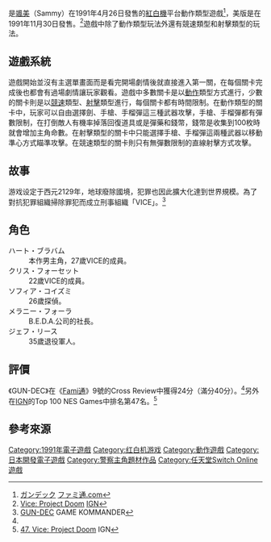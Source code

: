{{NoteTA
| G1 = Games
}}
{{Infobox VG
| title = GUN-DEC
| japanese = ガンデック
| english = Vice: Project Doom
| image = GUN-DEC.jpg
| caption = 日版遊戲封面圖
| common = 火炮、迪克火槍
| genre = [[動作遊戲|動作]]、[[競速遊戲|競速]]、[[射擊遊戲|射擊]]
| platforms = [[紅白機|紅白機]]
| developer = Aicom
| publisher = [[颯美|颯美]]
| distributor =
| director =
| producer =
| designer =
| writer =
| programmer =
| composer =
| artist =
| series =
| engine =
| modes = [[單人電子遊戲|單人]]
| released = '''紅白機'''{{vgrelease|JP|1991年4月26日|NA|1991年11月30日}}<u>Nintendo Switch Online</u><br />{{vgrelease new|JP|2020年7月15日}}
}}

{{Vgname|GUN-DEC|ja=ガンデック|en=Vice: Project Doom|diff=yes}}是[[颯美|颯美]]（Sammy）在1991年4月26日發售的[[紅白機|紅白機]]平台動作類型遊戲<ref name="ファミ通.com">[https://www.famitsu.com/cominy/?m=pc&a=page_h_title&title_id=19812 ガンデック] {{Wayback|url=https://www.famitsu.com/cominy/?m=pc&a=page_h_title&title_id=19812 |date=20160413084753 }}[[ファミ通.com|ファミ通.com]]{{ja}}</ref>，美版是在1991年11月30日發售。<ref>[http://www.ign.com/games/vice-project-doom/nes-6974 Vice: Project Doom] {{Wayback|url=http://www.ign.com/games/vice-project-doom/nes-6974 |date=20160414044713 }}[[IGN|IGN]]{{en}}</ref>遊戲中除了動作類型玩法外還有競速類型和射擊類型的玩法。

== 遊戲系統 ==
遊戲開始並沒有主選單畫面而是看完開場劇情後就直接進入第一關，在每個關卡完成後也都會有過場劇情讓玩家觀看。遊戲中多數關卡是以[[動作遊戲|動作]]類型方式進行，少數的關卡則是以[[競速遊戲|競速]]類型、[[射擊遊戲|射擊]]類型進行，每個關卡都有時間限制。在動作類型的關卡中，玩家可以自由選擇劍、手槍、手榴彈這三種武器攻擊，手槍、手榴彈都有彈數限制，在打倒敵人有機率掉落回復道具或是彈藥和錢幣，錢幣是收集到100枚時就會增加主角命數。在射擊類型的關卡中只能選擇手槍、手榴彈這兩種武器以移動準心方式瞄準攻擊。在競速類型的關卡則只有無彈數限制的直線射擊方式攻擊。

== 故事 ==
游戏设定于西元2129年，地球廢除國境，犯罪也因此擴大化達到世界規模。為了對抗犯罪組織掃除罪犯而成立刑事組織「VICE」。<ref>[http://www.ne.jp/asahi/hzk/kommander/rvgund.html GUN-DEC] {{Wayback|url=http://www.ne.jp/asahi/hzk/kommander/rvgund.html |date=20201213133131 }}GAME KOMMANDER{{ja}}</ref>

== 角色 ==
; ハート・ブラバム
: 本作男主角，27歲VICE的成員。
; クリス・フォーセット
: 22歲VICE的成員。
; ソフィア・コイズミ
: 26歲探偵。
; メラニー・フォーラ
: B.E.D.A.公司的社長。
; ジェフ・リース
: 35歲退役軍人。

== 評價 ==
《GUN-DEC》在《[[Fami通|Fami通]]》9號的Cross Review中獲得24分（滿分40分）。<ref name="ファミ通.com" />另外在[[IGN|IGN]]的Top 100 NES Games中排名第47名。<ref>[http://www.ign.com/top-100-nes-games/47.html 47. Vice: Project Doom] {{Wayback|url=http://www.ign.com/top-100-nes-games/47.html |date=20161206084017 }}IGN{{en}}</ref>

== 參考來源 ==
{{reflist}}

{{DEFAULTSORT:Gun-Dec}}
[[Category:1991年電子遊戲|Category:1991年電子遊戲]]
[[Category:红白机游戏|Category:红白机游戏]]
[[Category:動作遊戲|Category:動作遊戲]]
[[Category:日本開發電子遊戲|Category:日本開發電子遊戲]]
[[Category:警察主角題材作品|Category:警察主角題材作品]]
[[Category:任天堂Switch_Online遊戲|Category:任天堂Switch Online遊戲]]